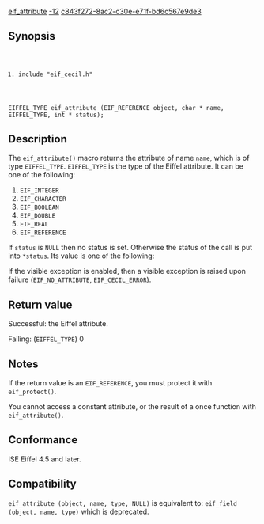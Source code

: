[[Property:title|eif_attribute]]
[[Property:weight|-12]]
[[Property:uuid|c843f272-8ac2-c30e-e71f-bd6c567e9de3]]
==Synopsis==
<code lang="text">
#include "eif_cecil.h"

EIFFEL_TYPE eif_attribute (EIF_REFERENCE object, char * name, EIFFEL_TYPE, int * status);
</code>

==Description==
The <code lang="text">eif_attribute()</code> macro returns the attribute of name <code lang="text">name</code>, which is of type <code lang="text">EIFFEL_TYPE</code>. 
<code lang="text">EIFFEL_TYPE</code> is the type of the Eiffel attribute. It can be one of the following: 
# <code lang="text">EIF_INTEGER</code> 
# <code lang="text">EIF_CHARACTER</code>
# <code lang="text">EIF_BOOLEAN</code>
# <code lang="text">EIF_DOUBLE</code>
# <code lang="text">EIF_REAL</code>
# <code lang="text">EIF_REFERENCE</code> 

If <code lang="text">status</code> is <code lang="text">NULL</code> then no status is set. Otherwise the status of the call is put into <code lang="text">*status</code>. Its value is one of the following: 

If the visible exception is enabled, then a visible exception is raised upon failure (<code lang="text">EIF_NO_ATTRIBUTE</code>, <code lang="text">EIF_CECIL_ERROR</code>). 

==Return value==

Successful: the Eiffel attribute.

Failing: (<code lang="text">EIFFEL_TYPE</code>) 0

==Notes==

If the return value is an <code lang="text">EIF_REFERENCE</code>, you must protect it with <code lang="text">eif_protect()</code>.

You cannot access a constant attribute, or the result of a once function with <code lang="text">eif_attribute()</code>. 

==Conformance==

ISE Eiffel 4.5 and later. 

==Compatibility==
<code lang="text">
eif_attribute (object, name, type, NULL)
</code>
is equivalent to:
<code lang="text">
eif_field (object, name, type)
</code>
which is deprecated. 


{{SeeAlso| <br/>
[[Reference for `eif_protect']]<br/>
[[attribute_exists]]<br/>
[[eif_procedure]]<br/>
[[Reference for `eif_reference_function']] }} 




